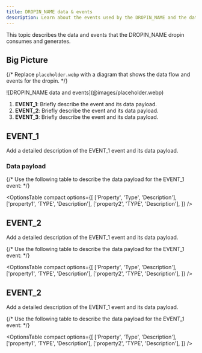 ```yaml
---
title: DROPIN_NAME data & events
description: Learn about the events used by the DROPIN_NAME and the data available within the events.
---
```



This topic describes the data and events that the DROPIN_NAME dropin consumes and generates.

## Big Picture

{/* Replace `placeholder.webp` with a diagram that shows the data flow and events for the dropin. */}

<Diagram caption="[DROPIN_NAME data and events]">
  ![DROPIN_NAME data and events](@images/placeholder.webp)
</Diagram>

<Callouts columnCount="1">

1. **EVENT_1**: Briefly describe the event and its data payload.
1. **EVENT_2**: Briefly describe the event and its data payload.
1. **EVENT_3**: Briefly describe the event and its data payload.

</Callouts>

## EVENT_1

Add a detailed description of the EVENT_1 event and its data payload.

### Data payload

{/* Use the following table to describe the data payload for the EVENT_1 event: */}

<OptionsTable
  compact
  options={[
    ['Property', 'Type', 'Description'],
    ['property1', 'TYPE', 'Description'],
    ['property2', 'TYPE', 'Description'],
  ]}
/>

## EVENT_2

Add a detailed description of the EVENT_1 event and its data payload.

{/* Use the following table to describe the data payload for the EVENT_1 event: */}

<OptionsTable
  compact
  options={[
    ['Property', 'Type', 'Description'],
    ['property1', 'TYPE', 'Description'],
    ['property2', 'TYPE', 'Description'],
  ]}
/>

## EVENT_2

Add a detailed description of the EVENT_1 event and its data payload.

{/* Use the following table to describe the data payload for the EVENT_1 event: */}

<OptionsTable
  compact
  options={[
    ['Property', 'Type', 'Description'],
    ['property1', 'TYPE', 'Description'],
    ['property2', 'TYPE', 'Description'],
  ]}
/>
